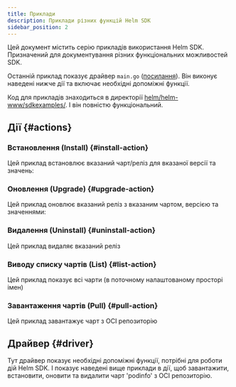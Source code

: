 ```yaml
---
title: Приклади
description: Приклади різних функцій Helm SDK
sidebar_position: 2
---
```


Цей документ містить серію прикладів використання Helm SDK. Призначений для документування різних функціональних можливостей SDK.

Останній приклад показує драйвер `main.go` ([посилання](#driver)). Він виконує наведені нижче дії та включає необхідні допоміжні функції.

Код для прикладів знаходиться в директорії [helm/helm-www/sdkexamples/](https://github.com/helm/helm-www/tree/main/sdkexamples). І він повністю функціональний.

## Дії {#actions}

### Встановлення (Install) {#install-action}

Цей приклад встановлює вказаний чарт/реліз для вказаної версії та значень:

<Install />

### Оновлення (Upgrade) {#upgrade-action}

Цей приклад оновлює вказаний реліз з вказаним чартом, версією та значеннями:

<Upgrade />

### Видалення (Uninstall) {#uninstall-action}

Цей приклад видаляє вказаний реліз

<Uninstall />

### Виводу списку чартів (List) {#list-action}

Цей приклад показує всі чарти (в поточному налаштованому просторі імен)

<List />

### Завантаження чартів (Pull) {#pull-action}

Цей приклад завантажує чарт з OCI репозиторію

<Pull />

## Драйвер {#driver}

Тут драйвер показує необхідні допоміжні функції, потрібні для роботи дій Helm SDK. І показує наведені вище приклади в дії, щоб завантажити, встановити, оновити та видалити чарт 'podinfo' з OCI репозиторію.

<Main />
